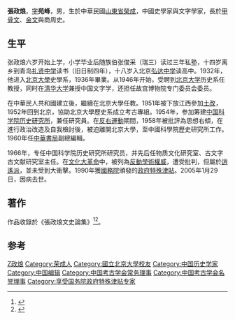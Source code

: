 '''張政烺'''{{BD|1912年|4月15日|2005年|1月29日|catIdx=Z张}}，[[表字|字]]'''苑峰'''，男，生於中華民國[[山東省|山東省]][[榮成|榮成]]，中國史學家與文字學家，長於[[甲骨文|甲骨文]]、[[金文|金文]]與商周史。

== 生平 ==
张政烺六岁开始上学，小学毕业后随族伯张俊采（瑞三）读过三年私塾，十四岁离乡到青岛[[礼贤中学|礼贤中学]]读书（旧日制四年），十八岁入北京[[弘达中学|弘达中学]]读高中。1932年，他进入[[北京大學|北京大學]]史學系，1936年畢業。从1946年开始，受聘到[[北京大学|北京大学]]历史系任教授，同时在[[清华大学|清华大学]]兼授中国文字学，还担任故宫博物院专门委员会委员。

在中華民人共和國建立後，繼續在北京大學任教。1951年被下放江西參加[[土改|土改]]，1952年回到北京，協助北京大學歷史系成立考古專組。1954年，参加筹建[[中国科学院历史研究所|中国科学院历史研究所]]，兼任研究員。在[[反右運動|反右運動]]期間，1958年被批評為思想右傾，在進行政治改造及自我檢討後，被迫離開北京大學，至中國科學院歷史研究所工作。1960年任[[中華書局|中華書局]]副總編輯。

1966年，专任中国科学院历史研究所研究员，并先后任物质文化研究室、古文字古文献研究室主任。在[[文化大革命|文化大革命]]中，被列為[[反動學術權威|反動學術權威]]，遭受批判，但屬於[[逍遥派_(文革)|逍遙派]]，並未受到大衝擊。1990年獲[[中华人民共和国国务院|國務院]]頒發的[[政府特殊津貼|政府特殊津貼]]。2005年1月29日，因病去世。

== 著作 ==
作品收錄於《張政烺文史論集》<ref>{{Cite book|title=中国考古学大辞典|last=王巍著|first=|publisher=[[上海辞书出版社|上海辞书出版社]]|year=2014.03|isbn=978-7-5326-4027-0|location=上海|pages=77}}</ref><ref>{{Cite book|title=孤灯下的记忆|last=[[赵絪|赵絪]]著|first=|publisher=[[山西人民出版社|山西人民出版社]]|year=2017.05|isbn=978-7-203-09932-1|location=太原|pages=175-176}}</ref>。 

== 参考 ==
{{reflist|30em}}

{{Navboxes
| title  = 张政烺在[[中国考古学会|中国考古学会]]的职务
| list1  =
{{中国考古学会第一届理事会}}
{{中国考古学会第二届理事会}}
{{中国考古学会第三届理事会}}
}}

{{Authority control}}
{{DEFAULTSORT:Zhang张}}
[[Category:张姓|Z政烺]]
[[Category:荣成人|Category:荣成人]]
[[Category:國立北京大學校友|Category:國立北京大學校友]]
[[Category:中国历史学家|Category:中国历史学家]]
[[Category:中国编辑|Category:中国编辑]]
[[Category:中国考古学会常务理事|Category:中国考古学会常务理事]]
[[Category:中国考古学会名誉理事|Category:中国考古学会名誉理事]]
[[Category:享受国务院政府特殊津贴专家|Category:享受国务院政府特殊津贴专家]]
